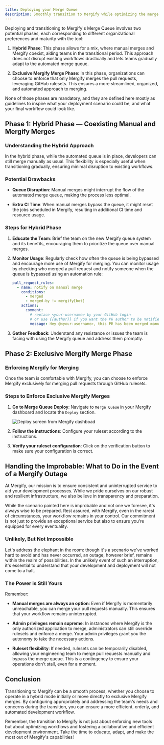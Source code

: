 ```yaml
---
title: Deploying your Merge Queue
description: Smoothly transition to Mergify while optimizing the merge queue and potentially moving to Mergify exclusive merges.
---
```



Deploying and transitioning to Mergify's Merge Queue involves two potential
phases, each corresponding to different organizational preferences and maturity
with the tool:

1. **Hybrid Phase**: This phase allows for a mix, where manual merges and
   Mergify coexist, aiding teams in the transitional period. This approach does
   not disrupt existing workflows drastically and lets teams gradually adapt to
   the automated merge queue.

2. **Exclusive Mergify Merge Phase**: In this phase, organizations can choose
   to enforce that only Mergify merges the pull requests, leveraging GitHub
   rulesets. This ensures a more streamlined, organized, and
   automated approach to merging.

None of those phases are mandatory, and they are defined here mostly as
guidelines to inspire what your deployment scenario could be, and what your
final workflow could look like.

## Phase 1: Hybrid Phase — Coexisting Manual and Mergify Merges

### Understanding the Hybrid Approach

In the hybrid phase, while the automated queue is in place, developers can
still merge manually as usual. This flexibility is especially useful when
transitioning gradually, ensuring minimal disruption to existing workflows.

### Potential Drawbacks

- **Queue Disruption**: Manual merges might interrupt the flow of the automated
  merge queue, making the process less optimal.

- **Extra CI Time**: When manual merges bypass the queue, it might reset the
  jobs scheduled in Mergify, resulting in additional CI time and resource
  usage.

### Steps for Hybrid Phase

1. **Educate the Team**: Brief the team on the new Mergify queue system and its
   benefits, encouraging them to prioritize the queue over manual merges.

2. **Monitor Usage**: Regularly check how often the queue is being bypassed and
   encourage more use of Mergify for merging. You can monitor usage by checking
   who merged a pull request and notify someone when the queue is bypassed
   using an automation rule:
   ```yaml
   pull_request_rules:
     - name: notify on manual merge
       conditions:
         - merged
         - merged-by != mergify[bot]
       actions:
         comment:
           # replace <your-username> by your GitHub login
           # or use {{author}} if you want the PR author to be notified.
           message: Hey @<your-username>, this PR has been merged manually.
   ```

3. **Gather Feedback**: Understand any resistance or issues the team is facing
   with using the Mergify queue and address them promptly.

## Phase 2: Exclusive Mergify Merge Phase

### Enforcing Mergify for Merging

Once the team is comfortable with Mergify, you can choose to enforce Mergify
exclusively for merging pull requests through GitHub rulesets.

### Steps to Enforce Exclusive Mergify Merges

1. **Go to Merge Queue Deploy**: Navigate to `Merge Queue` in your Mergify
   dashboard and locate the `Deploy` section.

   <Image src={bpDashboardScreenshot} alt="Deploy screen from Mergify dashboad"/>

2. **Follow the instructions**: Configure your ruleset according to the
   instructions.

3. **Verify your ruleset configuration**: Click on the verification button to
   make sure your configuration is correct.

## Handling the Improbable: What to Do in the Event of a Mergify Outage

At Mergify, our mission is to ensure consistent and uninterrupted service to
aid your development processes. While we pride ourselves on our robust and
resilient infrastructure, we also believe in transparency and preparation.

While the scenario painted here is improbable and not one we foresee, it's
always wise to be prepared. Rest assured, with Mergify, even in the rarest of
circumstances, your workflow remains in your control. Our commitment is not
just to provide an exceptional service but also to ensure you're equipped for
every eventuality.

### Unlikely, But Not Impossible

Let's address the elephant in the room: though it's a scenario we've worked
hard to avoid and has never occurred, an outage, however brief, remains within
the realm of possibilities. In the unlikely event of such an interruption, it's
essential to understand that your development and deployment will not come to a
halt.

### The Power is Still Yours

Remember:

- **Manual merges are always an option**: Even if Mergify is momentarily
  unreachable, you can merge your pull requests manually. This ensures that
  your workflow remains uninterrupted.

- **Admin privileges remain supreme**: In instances where Mergify is the only
  authorized application to merge, administrators can still override rulesets
  and enforce a merge. Your admin privileges grant you the autonomy to take the
  necessary actions.

- **Ruleset flexibility**: If needed, rulesets can be temporarily disabled,
  allowing your engineering team to merge pull requests manually and bypass the
  merge queue. This is a contingency to ensure your operations don't stall,
  even for a moment.

## Conclusion

Transitioning to Mergify can be a smooth process, whether you choose to operate
in a hybrid mode initially or move directly to exclusive Mergify merges. By
configuring appropriately and addressing the team's needs and concerns during
the transition, you can ensure a more efficient, orderly, and automated
development workflow.

Remember, the transition to Mergify is not just about enforcing new tools but
about optimizing workflows and fostering a collaborative and efficient
development environment. Take the time to educate, adapt, and make the most out
of Mergify's capabilities!
